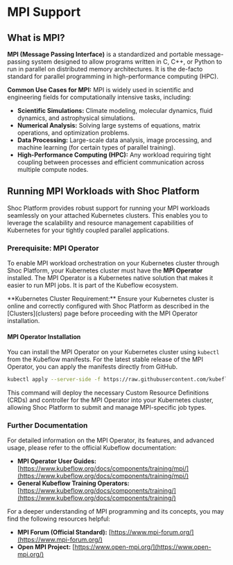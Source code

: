 
# MPI Support

## What is MPI?

**MPI (Message Passing Interface)** is a standardized and portable message-passing system designed to allow programs written in C, C++, or Python to run in parallel on distributed memory architectures. It is the de-facto standard for parallel programming in high-performance computing (HPC).

**Common Use Cases for MPI:**
MPI is widely used in scientific and engineering fields for computationally intensive tasks, including:
* **Scientific Simulations:** Climate modeling, molecular dynamics, fluid dynamics, and astrophysical simulations.
* **Numerical Analysis:** Solving large systems of equations, matrix operations, and optimization problems.
* **Data Processing:** Large-scale data analysis, image processing, and machine learning (for certain types of parallel training).
* **High-Performance Computing (HPC):** Any workload requiring tight coupling between processes and efficient communication across multiple compute nodes.

## Running MPI Workloads with Shoc Platform

Shoc Platform provides robust support for running your MPI workloads seamlessly on your attached Kubernetes clusters. This enables you to leverage the scalability and resource management capabilities of Kubernetes for your tightly coupled parallel applications.

### Prerequisite: MPI Operator

To enable MPI workload orchestration on your Kubernetes cluster through Shoc Platform, your Kubernetes cluster must have the **MPI Operator** installed. The MPI Operator is a Kubernetes native solution that makes it easier to run MPI jobs. It is part of the Kubeflow ecosystem.

<Callout type="info" emoji="⚙️">
**Kubernetes Cluster Requirement:**
Ensure your Kubernetes cluster is online and correctly configured with Shoc Platform as described in the [Clusters](clusters) page before proceeding with the MPI Operator installation.
</Callout>

#### MPI Operator Installation

You can install the MPI Operator on your Kubernetes cluster using `kubectl` from the Kubeflow manifests.
For the latest stable release of the MPI Operator, you can apply the manifests directly from GitHub.

```bash
kubectl apply --server-side -f https://raw.githubusercontent.com/kubeflow/mpi-operator/master/deploy/v2beta1/mpi-operator.yaml
```

This command will deploy the necessary Custom Resource Definitions (CRDs) and controller for the MPI Operator into your Kubernetes cluster, allowing Shoc Platform to submit and manage MPI-specific job types.

### Further Documentation

For detailed information on the MPI Operator, its features, and advanced usage, please refer to the official Kubeflow documentation:

* **MPI Operator User Guides:** [https://www.kubeflow.org/docs/components/training/mpi/](https://www.kubeflow.org/docs/components/training/mpi/)
* **General Kubeflow Training Operators:** [https://www.kubeflow.org/docs/components/training/](https://www.kubeflow.org/docs/components/training/)

For a deeper understanding of MPI programming and its concepts, you may find the following resources helpful:

* **MPI Forum (Official Standard):** [https://www.mpi-forum.org/](https://www.mpi-forum.org/)
* **Open MPI Project:** [https://www.open-mpi.org/](https://www.open-mpi.org/)